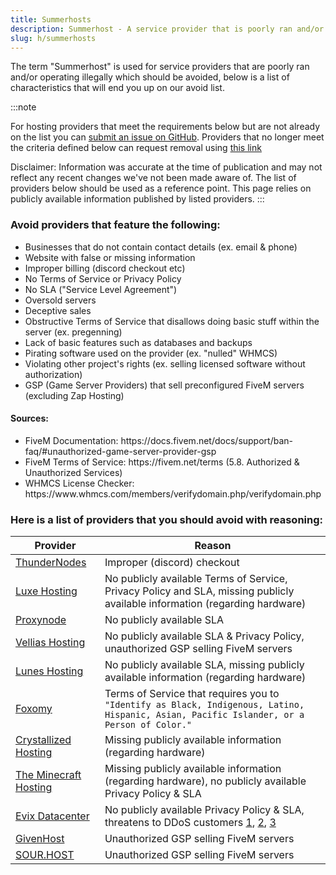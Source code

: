 ```yaml
---
title: Summerhosts
description: Summerhost - A service provider that is poorly ran and/or operating illegally which should be avoided.
slug: h/summerhosts
---
```


The term "Summerhost" is used for service providers that are poorly ran and/or operating illegally which should be avoided, below is a list of characteristics that will end you up on our avoid list.

:::note

For hosting providers that meet the requirements below but are not already on the list you can [submit an issue on GitHub](https://link.setup.md/summerhost-addition). Providers that no longer meet the criteria defined below can request removal using [this link](https://link.setup.md/summerhost-removal)

Disclaimer: Information was accurate at the time of publication and may not reflect any recent changes we've not been made aware of. The list of providers below should be used as a reference point. This page relies on publicly available information published by listed providers.
:::

### Avoid providers that feature the following:
<ul class="pl-5 list-disc">
    <li>Businesses that do not contain contact details (ex. email & phone)</li>
    <li>Website with false or missing information</li>
    <li>Improper billing (discord checkout etc)</li>
    <li>No Terms of Service or Privacy Policy</li>
    <li>No SLA ("Service Level Agreement")</li>
    <li>Oversold servers</li>
    <li>Deceptive sales</li>
    <li>Obstructive Terms of Service that disallows doing basic stuff within the server (ex. pregenning)</li>
    <li>Lack of basic features such as databases and backups</li>
    <li>Pirating software used on the provider (ex. "nulled" WHMCS)</li>
    <li>Violating other project's rights (ex. selling licensed software without authorization)</li>
    <li>GSP (Game Server Providers) that sell preconfigured FiveM servers (excluding Zap Hosting)</li>
</ul>

#### Sources:
<ul class="pl-5 list-disc">
    <li>FiveM Documentation: https://docs.fivem.net/docs/support/ban-faq/#unauthorized-game-server-provider-gsp</li>
    <li>FiveM Terms of Service: https://fivem.net/terms (5.8. Authorized & Unauthorized Services)</li>
    <li>WHMCS License Checker: https://www.whmcs.com/members/verifydomain.php/verifydomain.php</li>
</ul>

### Here is a list of providers that you should avoid with reasoning:

| Provider     | Reason                                              |
| ------------ | --------------------------------------------------- |
| [ThunderNodes](https://thundernodes.cloud) | Improper (discord) checkout |
| [Luxe Hosting](https://my.luxe-hosting.nl) | No publicly available Terms of Service, Privacy Policy and SLA, missing publicly available information (regarding hardware) |
| [Proxynode](https://proxynode.pro) | No publicly available SLA |
| [Vellias Hosting](https://velliashosting.online) | No publicly available SLA & Privacy Policy, unauthorized GSP selling FiveM servers |
| [Lunes Hosting](https://lunes.host) | No publicly available SLA, missing publicly available information (regarding hardware) |
| [Foxomy](https://foxomy.com) | Terms of Service that requires you to `"Identify as Black, Indigenous, Latino, Hispanic, Asian, Pacific Islander, or a Person of Color."` |
| [Crystallized Hosting](https://crystallized.host) | Missing publicly available information (regarding hardware) |
| [The Minecraft Hosting](https://theminecrafthosting.com) | Missing publicly available information (regarding hardware), no publicly available Privacy Policy & SLA |
| [Evix Datacenter](evix-datacenter.online) | No publicly available Privacy Policy & SLA, threatens to DDoS customers [1](https://media.discordapp.net/attachments/348681414260293635/1238240017495625728/Screenshot_2024-05-09_172116.png?ex=663e9061&is=663d3ee1&hm=4b82fb7bdafbfc94960923e23ba13bbdfa3b9d68358e155e90942d3c96c1ecec&=&format=webp&quality=lossless&width=917&height=662), [2](https://media.discordapp.net/attachments/348681414260293635/1238240017063743508/Screenshot_2024-05-09_172056.png?ex=663e9061&is=663d3ee1&hm=97495b21e40be96d8fe3eb6f62017db9fc2d3fd9ffb51750571f0b99a5e9ef60&=&format=webp&quality=lossless&width=472&height=153), [3](https://media.discordapp.net/attachments/348681414260293635/1238240017982296116/Screenshot_2024-05-09_172305.png?ex=663e9061&is=663d3ee1&hm=2b604ccecb505b7e2d0fc05b979bce46bba69936306aa941f4c5c03078718a54&=&format=webp&quality=lossless&width=717&height=662) |
| [GivenHost](https://givenhost.com) | Unauthorized GSP selling FiveM servers |
| [SOUR.HOST](https://sour.host) | Unauthorized GSP selling FiveM servers |
